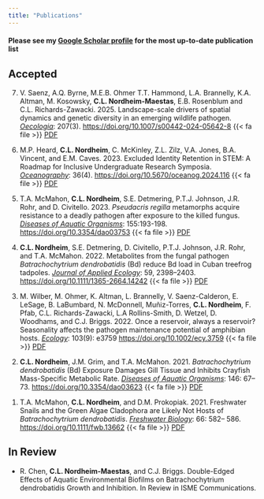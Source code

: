 ```yaml
---
title: "Publications"
---
```


#### Please see my [Google Scholar profile](https://scholar.google.com/citations?user=jV3Mol8AAAAJ&hl=en) for the most up-to-date publication list

## Accepted
<ol reversed>

<li>V. Saenz, A.Q. Byrne, M.E.B. Ohmer T.T. Hammond, L.A. Brannelly, K.A. Altman, M. Kosowsky, **C.L. Nordheim-Maestas**, E.B. Rosenblum and C.L. Richards-Zawacki. 2025. Landscape-scale drivers of spatial dynamics and genetic diversity in an emerging wildlife pathogen.  [*Oecologia*]{.underline}: 207(3). <https://doi.org/10.1007/s00442-024-05642-8> {{< fa file >}} [PDF](paper-pdfs/Oecologia-2025.pdf)

<li>M.P. Heard, **C.L. Nordheim**, C. McKinley, Z.L. Zilz, V.A. Jones, B.A. Vincent, and E.M. Caves. 2023. Excluded Identity Retention in STEM: A Roadmap for Inclusive Undergraduate Research Symposia. [*Oceanography*]{.underline}: 36(4). <https://doi.org/10.5670/oceanog.2024.116> {{< fa file >}} [PDF](paper-pdfs/oceanography-2023.pdf)

<li>T.A. McMahon, **C.L. Nordheim**, S.E. Detmering, P.T.J. Johnson, J.R. Rohr, and D. Civitello. 2023. *Pseudacris regilla* metamorphs acquire resistance to a deadly pathogen after exposure to the killed fungus. [*Diseases of Aquatic Organisms*]{.underline}: 155:193-198. <https://doi.org/10.3354/dao03753> {{< fa file >}} [PDF](paper-pdfs/dao-2023.pdf)

<li>**C.L. Nordheim**, S.E. Detmering, D. Civitello, P.T.J. Johnson, J.R. Rohr, and T.A. McMahon. 2022. Metabolites from the fungal pathogen *Batrachochytrium dendrobatidis* (Bd) reduce Bd load in Cuban treefrog tadpoles. [*Journal of Applied Ecology*]{.underline}: 59, 2398--2403. <https://doi.org/10.1111/1365-2664.14242> {{< fa file >}} [PDF](paper-pdfs/JAE-2022.pdf)

<li>M. Wilber, M. Ohmer, K. Altman, L. Brannelly, V. Saenz-Calderon, E. LeSage, B. LaBumbard, N. McDonnell, Muñiz-Torres, **C.L. Nordheim**, F. Pfab, C.L. Richards-Zawacki, L.A Rollins-Smith, D. Wetzel, D. Woodhams, and C.J. Briggs. 2022. Once a reservoir, always a reservoir? Seasonality affects the pathogen maintenance potential of amphibian hosts. [*Ecology*]{.underline}: 103(9): e3759 <https://doi.org/10.1002/ecy.3759> {{< fa file >}} [PDF](paper-pdfs/Ecology-2022.pdf)

<li>**C.L. Nordheim**, J.M. Grim, and T.A. McMahon. 2021. *Batrachochytrium dendrobatidis* (Bd) Exposure Damages Gill Tissue and Inhibits Crayfish Mass-Specific Metabolic Rate. [*Diseases of Aquatic Organisms*]{.underline}: 146: 67--73. <https://doi.org/10.3354/dao03623> {{< fa file >}} [PDF](paper-pdfs/dao-2021.pdf)

<li>T.A. McMahon, **C.L. Nordheim**, and D.M. Prokopiak. 2021. Freshwater Snails and the Green Algae Cladophora are Likely Not Hosts of *Batrachochytrium dendrobatidis*. [*Freshwater Biology*]{.underline}: 66: 582-- 586. <https://doi.org/10.1111/fwb.13662> {{< fa file >}} [PDF](paper-pdfs/Freshwater Biology-2021.pdf)

</ol>

## In Review

-   R. Chen, **C.L. Nordheim-Maestas**, and C.J. Briggs. Double-Edged Effects of Aquatic Environmental Biofilms on Batrachochytrium dendrobatidis Growth and Inhibition. In Review in ISME Communications.



